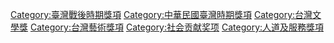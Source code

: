 [[Category:臺灣戰後時期獎項|Category:臺灣戰後時期獎項]]
[[Category:中華民國臺灣時期獎項|Category:中華民國臺灣時期獎項]]
[[Category:台灣文學獎|Category:台灣文學獎]]
[[Category:台灣藝術獎項|Category:台灣藝術獎項]]
[[Category:社会贡献奖项|Category:社会贡献奖项]]
[[Category:人道及服務獎項|Category:人道及服務獎項]]